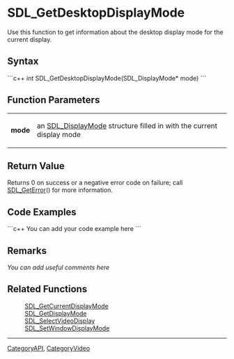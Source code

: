 <!-- pragma section-numbers off -->
<!-- pragma disable-camelcase -->

= SDL_GetDesktopDisplayMode =
Use this function to get information about the desktop display mode for the current display.


== Syntax ==
```c++
int SDL_GetDesktopDisplayMode(SDL_DisplayMode* mode)
```

== Function Parameters ==
{|
|'''mode'''
|an [[SDL_DisplayMode]] structure filled in with the current display mode
|}

== Return Value ==
Returns 0 on success or a negative error code on failure; call [[SDL_GetError]]() for more information.

== Code Examples ==
```c++
You can add your code example here
```

== Remarks ==
''You can add useful comments here''

== Related Functions ==
:[[SDL_GetCurrentDisplayMode]]
:[[SDL_GetDisplayMode]]
:[[SDL_SelectVideoDisplay]]
:[[SDL_SetWindowDisplayMode]]

----
[[CategoryAPI]], [[CategoryVideo]]
